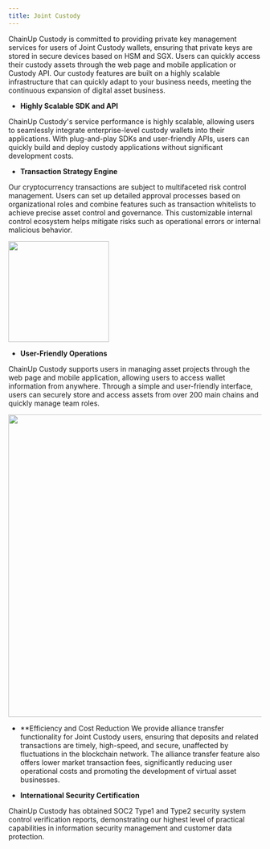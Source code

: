 ```yaml
---
title: Joint Custody
---
```


ChainUp Custody is committed to providing private key management services for users of Joint Custody wallets, ensuring that private keys are stored in secure devices based on HSM and SGX. Users can quickly access their custody assets through the web page and mobile application or Custody API. Our custody features are built on a highly scalable infrastructure that can quickly adapt to your business needs, meeting the continuous expansion of digital asset business.

* **Highly Scalable SDK and API**

ChainUp Custody's service performance is highly scalable, allowing users to seamlessly integrate enterprise-level custody wallets into their applications. With plug-and-play SDKs and user-friendly APIs, users can quickly build and deploy custody applications without significant development costs.

* **Transaction Strategy Engine**

Our cryptocurrency transactions are subject to multifaceted risk control management. Users can set up detailed approval processes based on organizational roles and combine features such as transaction whitelists to achieve precise asset control and governance. This customizable internal control ecosystem helps mitigate risks such as operational errors or internal malicious behavior.

<div className="w-full flex items-center justify-center">
    <img src="/images/strategy.png" width="200"/>
</div>

* **User-Friendly Operations**

ChainUp Custody supports users in managing asset projects through the web page and mobile application, allowing users to access wallet information from anywhere. Through a simple and user-friendly interface, users can securely store and access assets from over 200 main chains and quickly manage team roles.

<div className="w-full flex items-center justify-center">
    <img src="/images/joint1.jpeg" width="600"/>
</div>

* **Efficiency and Cost Reduction
We provide alliance transfer functionality for Joint Custody users, ensuring that deposits and related transactions are timely, high-speed, and secure, unaffected by fluctuations in the blockchain network. The alliance transfer feature also offers lower market transaction fees, significantly reducing user operational costs and promoting the development of virtual asset businesses.

* **International Security Certification**

ChainUp Custody has obtained SOC2 Type1 and Type2 security system control verification reports, demonstrating our highest level of practical capabilities in information security management and customer data protection.
